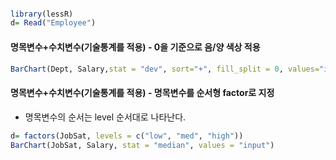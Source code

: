 #### 

```r
library(lessR)
d= Read("Employee")
```

#### 명목변수+수치변수(기술통계를 적용) - 0을 기준으로 음/양 색상 적용

```r
BarChart(Dept, Salary,stat = "dev", sort="+", fill_split = 0, values="input")
```

#### 명목변수+수치변수(기술통계를 적용) - 명목변수를 순서형 factor로 지정

-   명목변수의 순서는 level 순서대로 나타난다.

```r
d= factors(JobSat, levels = c("low", "med", "high"))
BarChart(JobSat, Salary, stat = "median", values = "input")
```
